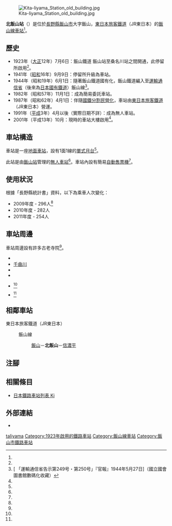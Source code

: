 {{NoteTA
|T=zh-hans:北饭山站;zh-hk:北飯山站;zh-tw:北飯山車站;
|1=zh-hans:北饭山站;zh-hk:北飯山站;zh-tw:北飯山車站;
}}
{{Infobox station
|公司色 = green
|站名 = 北飯山
|圖片 = Kita-Iiyama Station 20061217.jpg
|圖片說明 = 車站大樓（2006年12月）
|日文原名 = 北飯山
|平假名 = きたいいやま
|羅馬拼音 = Kita-Iiyama
|副站名 = 
|電報略號 = キイ<ref name="nagano-zeneki">{{Cite book |author=信濃毎日新聞社出版部 |title=長野県鉄道全駅 増補改訂版 |publisher=信濃毎日新聞社 |date=2011-07-24 |isbn=9784784071647 |page=40|language=ja}}</ref>
|所在地 = {{JPN}}[[長野縣|長野縣]][[飯山市|飯山市]]大字飯山<ref name="zeneki21">{{Cite book|title =週刊 JR全駅・全車両基地 |publisher = {{Translink|ja|朝日新聞出版}} |series=週刊朝日百科 |volume  =21号 新潟駅・弥彦駅・津南駅ほか |date =2012-12-30 |page =25 |language=ja}}</ref>
|座標 = {{coord|36|51|32.23|N|138|21|49.99|E|type:railwaystation_region:JP-24|display=inline,title}}
|車站構造 = [[地面車站|地面車站]]
|月台配置 = 1面1線<ref name="zeneki21"/>
|啟用年月日 = 1923年（[[大正|大正]]12年）7月6日<ref name="zeneki21"/>
|廢站年月日 = 
|乘客人數 = 254
|上下車人次 = 
|統計年度 = 2011
|轉車 = 
|全寬備註 = [[無人車站|無人車站]]<ref name="zeneki21"/> <br/>設有自動售票機<ref name="nagano-zeneki"/><br/>海拔：317.0m<ref name="nagano-zeneki"/>
|adjacent = {{Adjacent stations|system=東日本旅客鐵道|line=飯山線|left=飯山|right=信濃平|note-left=1.3km|note-mid=距離[[豐野站|豐野]]20.5km|note-right=3.3km}}
}}
[[File:Kita-Iiyama_Station_old_building.jpg|thumb]]

'''北飯山站'''（{{jpn|j=北飯山駅|hg=きたいいやまえき|rm=Kita-Iiyama eki|f=y}}）是位於[[長野縣|長野縣]][[飯山市|飯山市]]大字飯山，[[東日本旅客鐵道|東日本旅客鐵道]]（JR東日本）的[[飯山線|飯山線]][[鐵路車站|車站]]<ref name="zeneki21"/>。

== 歷史 ==
*  1923年（[[大正|大正]]12年）7月6日：飯山鐵道 飯山站至桑名川站之間開通，此停留所啟用<ref name="zeneki21"/>。
* 1941年（[[昭和|昭和]]16年）9月9日：停留所升級為車站。
* 1944年（昭和19年）6月1日：隨著飯山鐵道國有化，飯山鐵道編入至[[運輸通信省_(日本)|運輸通信省]]（後來為[[日本國有鐵道|日本國有鐵道]]）飯山線<ref>[{{NDLDC|2961710/3}} 「運輸通信省告示第249号・第250号」『官報』1944年5月27日]（國立國會圖書館數碼化收藏）</ref>。
* 1982年（昭和57年）11月1日：成為簡易委託車站。
* 1987年（昭和62年）4月1日：伴隨[[國鐵分割民營化|國鐵分割民營化]]，車站由[[東日本旅客鐵道|東日本旅客鐵道]]（JR東日本）營運。
* 1991年（[[平成|平成]]3年）4月以後（實際日期不詳）：成為無人車站。
* 2001年（平成13年）10月：現時的車站大樓啟用<ref name="zeneki21"/>。

== 車站構造 ==
車站是一座[[地面車站|地面車站]]，設有1面1線的[[單式月台|單式月台]]<ref name="nagano-zeneki"/>。

此站是由[[飯山站|飯山站]]管理的[[無人車站|無人車站]]<ref name="zeneki21"/>。車站內設有簡易[[自動售票機|自動售票機]]<ref name="nagano-zeneki"/>。

== 使用狀況 ==
根據「長野縣統計書」資料，以下為乘車人次變化：
* 2009年度 - 296人<ref name="nagano-zeneki"/>
* 2010年度 - 282人
* 2011年度 - 254人

== 車站周邊 ==
車站周邊設有許多古老寺院<ref name="zeneki21"/>。
* {{Translink|ja|長野県飯山高等学校|長野縣飯山高等學校}}
* [[信濃川|千曲川]]
* {{Translink|ja|国道117号|國道117號}}
* {{Translink|ja|国道292号|國道292號}}
* {{Translink|ja|大聖寺 (飯山市)|大聖寺 (飯山市)|大聖寺}}<ref name="zeneki21"/>
* {{Translink|ja|飯山城}}<ref name="nagano-zeneki"/>

== 相鄰車站 ==
; 東日本旅客鐵道（JR東日本）
: {{Color|#7bc24b|■}}飯山線
:: [[飯山站|飯山]]－'''北飯山'''－[[信濃平站|信濃平]]

== 注腳 ==
{{Reflist}}

== 相關條目 ==
{{Commonscat|Kita-Iiyama Station}}
* [[日本鐵路車站列表_Ki|日本鐵路車站列表 Ki]]

== 外部連結 ==
*{{外部連結/JR東日本車站|553|北飯山}}
{{飯山線}}

{{DEFAULTSORT:Kita-Iiyama}}
[[Category:日本鐵路車站_Ki|taIiyama]]
[[Category:1923年啟用的鐵路車站|Category:1923年啟用的鐵路車站]]
[[Category:飯山線車站|Category:飯山線車站]]
[[Category:飯山市鐵路車站|Category:飯山市鐵路車站]]